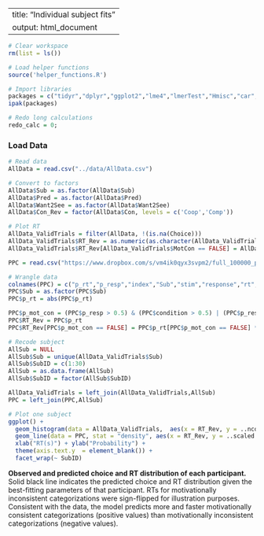 <style>div.comment {color:blue}</style>
---
title: "Individual subject fits"
output: html_document
---


```r
# Clear workspace
rm(list = ls())

# Load helper functions
source('helper_functions.R')

# Import libraries
packages = c("tidyr","dplyr","ggplot2","lme4","lmerTest","Hmisc","car","lmtest","Rarity","cowplot")
ipak(packages)

# Redo long calculations
redo_calc = 0;
```

### Load Data
```r
# Read data
AllData = read.csv("../data/AllData.csv")

# Convert to factors
AllData$Sub = as.factor(AllData$Sub)
AllData$Pred = as.factor(AllData$Pred)
AllData$Want2See = as.factor(AllData$Want2See)
AllData$Con_Rev = factor(AllData$Con, levels = c('Coop','Comp'))
```


```r
# Plot RT
AllData_ValidTrials = filter(AllData, !(is.na(Choice)))
AllData_ValidTrials$RT_Rev = as.numeric(as.character(AllData_ValidTrials$RT))
AllData_ValidTrials$RT_Rev[AllData_ValidTrials$MotCon == FALSE] = AllData_ValidTrials$RT_Rev[AllData_ValidTrials$MotCon == FALSE] * - 1

PPC = read.csv("https://www.dropbox.com/s/vm4ik0qyx3svpm2/full_100000_ppc_data.csv?dl=1", header = F)

# Wrangle data
colnames(PPC) = c("p_rt","p_resp","index","Sub","stim","response","rt","condition","mot_con")
PPC$Sub = as.factor(PPC$Sub)
PPC$p_rt = abs(PPC$p_rt)

PPC$p_mot_con = (PPC$p_resp > 0.5) & (PPC$condition > 0.5) | (PPC$p_resp < 0.5) & (PPC$condition < 0.5)
PPC$RT_Rev = PPC$p_rt
PPC$RT_Rev[PPC$p_mot_con == FALSE] = PPC$p_rt[PPC$p_mot_con == FALSE] * - 1

# Recode subject
AllSub = NULL
AllSub$Sub = unique(AllData_ValidTrials$Sub)
AllSub$SubID = c(1:30)
AllSub = as.data.frame(AllSub)
AllSub$SubID = factor(AllSub$SubID)

AllData_ValidTrials = left_join(AllData_ValidTrials,AllSub)
PPC = left_join(PPC,AllSub)

# Plot one subject
ggplot() + 
  geom_histogram(data = AllData_ValidTrials,  aes(x = RT_Rev, y = ..ncount..)) +
  geom_line(data = PPC, stat = "density", aes(x = RT_Rev, y = ..scaled..), size = 1.5) +
  xlab("RT(s)") + ylab("Probability") +
  theme(axis.text.y  = element_blank()) +
  facet_wrap(~ SubID)
```

**Observed and predicted choice and RT distribution of each participant.** Solid black line indicates the predicted choice and RT distribution given the best-fitting parameters of that participant. RTs for motivationally inconsistent categorizations were sign-flipped for illustration purposes. Consistent with the data, the model predicts more and faster motivationally consistent categorizations (positive values) than motivationally inconsistent categorizations (negative values).
